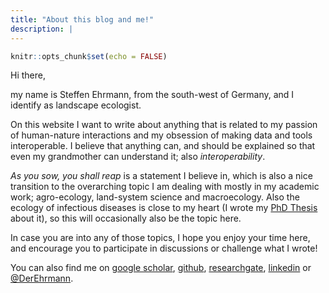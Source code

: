 ```yaml
---
title: "About this blog and me!"
description: |
---
```


```r
knitr::opts_chunk$set(echo = FALSE)
```

Hi there,

my name is Steffen Ehrmann, from the south-west of Germany, and I identify as landscape ecologist.

On this website I want to write about anything that is related to my passion of human-nature interactions and my obsession of making data and tools interoperable. I believe that anything can, and should be explained so that even my grandmother can understand it; also *interoperability*.

*As you sow, you shall reap* is a statement I believe in, which is also a nice transition to the overarching topic I am dealing with mostly in my academic work; agro-ecology, land-system science and macroecology.
Also the ecology of infectious diseases is close to my heart (I wrote my [PhD Thesis](https://www.researchgate.net/publication/322331366_Biodiversity_and_ecosystem_disservices_of_small_forest_patches_in_European_agricultural_landscapes_with_emphasis_on_Ixodes_ricinus_and_Borrelia_burgdorferi_sensu_lato) about it), so this will occasionally also be the topic here.

In case you are into any of those topics, I hope you enjoy your time here, and encourage you to participate in discussions or challenge what I wrote!

You can also find me on [google scholar](https://scholar.google.com/citations?user=Cvesv3oAAAAJ&hl=de), [github](https://github.com/EhrmannS), [researchgate](https://www.researchgate.net/profile/Steffen_Ehrmann2), [linkedin](https://www.linkedin.com/in/steffen-ehrmann/) or [\@DerEhrmann](https://twitter.com/DerEhrmann).

